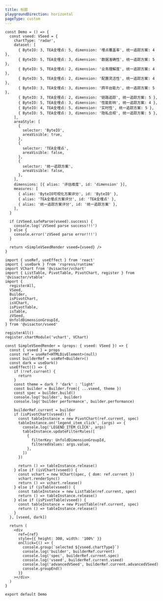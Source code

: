 ```yaml
---
title: 标题
playgroundDirection: horizontal
pageType: custom
---
```


```tsx
const Demo = () => {
  const vseed: VSeed = {
    chartType: 'radar',
    dataset: [
      { ByteIO: 3, TEA全埋点: 5, dimension: '埋点覆盖率', 统一追踪方案: 4 },
      { ByteIO: 5, TEA全埋点: 3, dimension: '数据准确性', 统一追踪方案: 5 },
      { ByteIO: 5, TEA全埋点: 2, dimension: '业务理解度', 统一追踪方案: 4 },
      { ByteIO: 5, TEA全埋点: 2, dimension: '配置灵活性', 统一追踪方案: 4 },
      { ByteIO: 3, TEA全埋点: 3, dimension: '跨平台能力', 统一追踪方案: 5 },
      { ByteIO: 3, TEA全埋点: 2, dimension: '链路追踪', 统一追踪方案: 5 },
      { ByteIO: 5, TEA全埋点: 3, dimension: '性能影响', 统一追踪方案: 4 },
      { ByteIO: 4, TEA全埋点: 5, dimension: '实时性', 统一追踪方案: 5 },
      { ByteIO: 5, TEA全埋点: 3, dimension: '隐私合规', 统一追踪方案: 5 },
    ],
    areaStyle: [
      {
        selector: 'ByteIO',
        areaVisible: true,
      },
      {
        selector: 'TEA全埋点',
        areaVisible: false,
      },
      {
        selector: '统一追踪方案',
        areaVisible: false,
      },
    ],
    dimensions: [{ alias: '评估维度', id: 'dimension' }],
    measures: [
      { alias: 'ByteIO可视化方案评分', id: 'ByteIO' },
      { alias: 'TEA全埋点方案评分', id: 'TEA全埋点' },
      { alias: '统一追踪方案评分', id: '统一追踪方案' },
    ],
  }

  if (zVSeed.safeParse(vseed).success) {
    console.log('zVSeed parse success!!!')
  } else {
    console.error('zVSeed parse error!!!')
  }

  return <SimpleVSeedRender vseed={vseed} />
}

import { useRef, useEffect } from 'react'
import { useDark } from 'rspress/runtime'
import VChart from '@visactor/vchart'
import { ListTable, PivotTable, PivotChart, register } from '@visactor/vtable'
import {
  registerAll,
  VSeed,
  Builder,
  isPivotChart,
  isVChart,
  isPivotTable,
  isTable,
  zVSeed,
  UnfoldDimensionGroupId,
} from '@visactor/vseed'

registerAll()
register.chartModule('vchart', VChart)

const SimpleVSeedRender = (props: { vseed: VSeed }) => {
  const { vseed } = props
  const ref = useRef<HTMLDivElement>(null)
  const builderRef = useRef<Builder>()
  const dark = useDark()
  useEffect(() => {
    if (!ref.current) {
      return
    }
    const theme = dark ? 'dark' : 'light'
    const builder = Builder.from({ ...vseed, theme })
    const spec = builder.build()
    console.log('builder', builder)
    console.log('builder performance', builder.performance)

    builderRef.current = builder
    if (isPivotChart(vseed)) {
      const tableInstance = new PivotChart(ref.current, spec)
      tableInstance.on('legend_item_click', (args) => {
        console.log('LEGEND_ITEM_CLICK', args)
        tableInstance.updateFilterRules([
          {
            filterKey: UnfoldDimensionGroupId,
            filteredValues: args.value,
          },
        ])
      })

      return () => tableInstance.release()
    } else if (isVChart(vseed)) {
      const vchart = new VChart(spec, { dom: ref.current })
      vchart.renderSync()
      return () => vchart.release()
    } else if (isTable(vseed)) {
      const tableInstance = new ListTable(ref.current, spec)
      return () => tableInstance.release()
    } else if (isPivotTable(vseed)) {
      const tableInstance = new PivotTable(ref.current, spec)
      return () => tableInstance.release()
    }
  }, [vseed, dark])

  return (
    <div
      ref={ref}
      style={{ height: 300, width: '100%' }}
      onClick={() => {
        console.group(`selected ${vseed.chartType}`)
        console.log('builder', builderRef.current)
        console.log('spec', builderRef.current.spec)
        console.log('vseed', builderRef.current.vseed)
        console.log('advancedVSeed', builderRef.current.advancedVSeed)
        console.groupEnd()
      }}
    ></div>
  )
}

export default Demo
```
